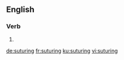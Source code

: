 
==English==

===Verb===
{{head|en|present participle}}

# {{present participle of|suture|lang=en|nocat=1}}

[[de:suturing]]
[[fr:suturing]]
[[ku:suturing]]
[[vi:suturing]]